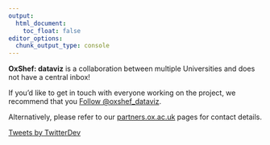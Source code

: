 ```yaml
---
output:
  html_document:
    toc_float: false
editor_options: 
  chunk_output_type: console
---
```


<div class="row align-items-center">

<div class="col-md-6">

**OxShef: dataviz** is a collaboration between multiple Universities and does not have a central inbox! 

If you'd like to get in touch with everyone working on the project, we recommend that you <a class="twitter-follow-button"
  href="https://twitter.com/oxshef_dataviz"
  data-show-count="false">
Follow @oxshef_dataviz</a>.

Alternatively, please refer to our <a href='https://partners.oxshef.io' target='_blank'>partners.ox.ac.uk</a> pages for contact details.

</div>

<div class="col-md-6">


<a class="twitter-timeline" data-height="500" href="https://twitter.com/oxshef_dataviz?ref_src=twsrc%5Etfw">Tweets by TwitterDev</a> <script async src="https://platform.twitter.com/widgets.js" charset="utf-8"></script>

</div>

</div>